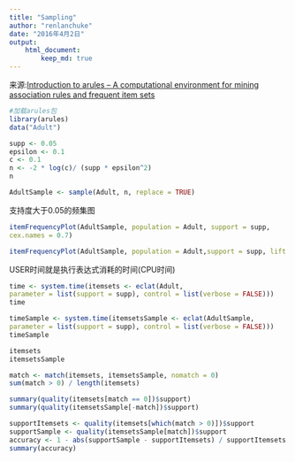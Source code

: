 ```yaml
---
title: "Sampling"
author: "renlanchuke"
date: "2016年4月2日"
output: 
    html_document:
        keep_md: true
---
```


来源:[Introduction to arules – A computational environment for mining
association rules and frequent item sets][1]

```r
#加载arules包
library(arules)
data("Adult")
```

```r
supp <- 0.05
epsilon <- 0.1
c <- 0.1
n <- -2 * log(c)/ (supp * epsilon^2)
n
```

```r
AdultSample <- sample(Adult, n, replace = TRUE)
```
支持度大于0.05的频集图
```r
itemFrequencyPlot(AdultSample, population = Adult, support = supp,
cex.names = 0.7)
```

```r
itemFrequencyPlot(AdultSample, population = Adult,support = supp, lift = TRUE,cex.names = 0.9)
```

USER时间就是执行表达式消耗的时间(CPU时间)
```r
time <- system.time(itemsets <- eclat(Adult,
parameter = list(support = supp), control = list(verbose = FALSE)))
time
```

```r
timeSample <- system.time(itemsetsSample <- eclat(AdultSample,
parameter = list(support = supp), control = list(verbose = FALSE)))
timeSample
```
```r
itemsets
itemsetsSample
```

```r
match <- match(itemsets, itemsetsSample, nomatch = 0)
sum(match > 0) / length(itemsets)
```

```r
summary(quality(itemsets[match == 0])$support)
summary(quality(itemsetsSample[-match])$support)
```

```r
supportItemsets <- quality(itemsets[which(match > 0)])$support
supportSample <- quality(itemsetsSample[match])$support
accuracy <- 1 - abs(supportSample - supportItemsets) / supportItemsets
summary(accuracy)
```

[1]:https://cran.r-project.org/web/packages/arules/vignettes/arules.pdf
